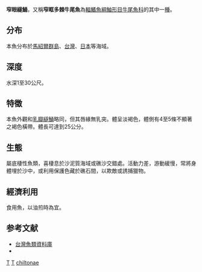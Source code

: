 {{noteTA
|T=zh:窄眼繸鯒;zh-hant:窄眼繸鯒;zh-hans:窄眼䍁鲬;
|1=zh:繸;zh-hant:繸;zh-hans:䍁;
}}
{{CJK-New-Char|4341|ver=A}}
{{Speciesbox
| genus = Thysanophrys
| species = chiltonae
| status = NE
| status_system = IUCN3.1
| authority = Schultz, 1966
| synonyms = *''Cociella chiltonae''<br /><small>Schultz, 1966</small>
*''Inegocia chiltonae''<br /><small>Schultz, 1966</small>
*''Platycephalus chiltonae''<br /><small>Schultz, 1966</small>
*''Thysanophrys chiltoni''<br /><small>Schultz, 1966</small>
}}
'''窄眼繸鯒'''，又稱'''窄眶多棘牛尾魚'''為[[輻鰭魚綱|輻鰭魚綱]][[鮋形目|鮋形目]][[牛尾魚科|牛尾魚科]]的其中一[[種|種]]。

==分布==
本魚分布於[[馬紹爾群島|馬紹爾群島]]、[[台灣|台灣]]、[[日本|日本]]等海域。

==深度==
水深1至30公尺。

==特徵==
本魚外觀和[[乳瓣繸鯒|乳瓣繸鯒]]略同，但其唇緣無乳突。體呈淡褐色，體側有4至5條不顯著之褐色橫帶。體長可達到25公分。

==生態==
屬底棲性魚類，喜棲息於沙泥質海域或礁沙交錯處。活動力差，游動緩慢，常將身體埋於沙中，或利用保護色藏於礁石間，以欺敵或誘捕獵物。

==經濟利用==
食用魚，以油煎時為宜。

==参考文献==
{{refbegin}}
* [http://fishdb.sinica.edu.tw/ 台灣魚類資料庫] {{Wayback|url=http://fishdb.sinica.edu.tw/ |date=20160304193340 }}
* {{TaiBNET| zh=窄眶多棘牛尾魚 | id=382823 | binomial=Thysanophrys chiltonae | authority=Schultz, 1966 | var= | accessdate=2013-01-24}}
{{refend}}

{{taxonbar}}

[[Category:1966年描述的鱼类|T]]
[[Category:食用鱼|T]]
[[Category:繸鯒屬|chiltonae]]
